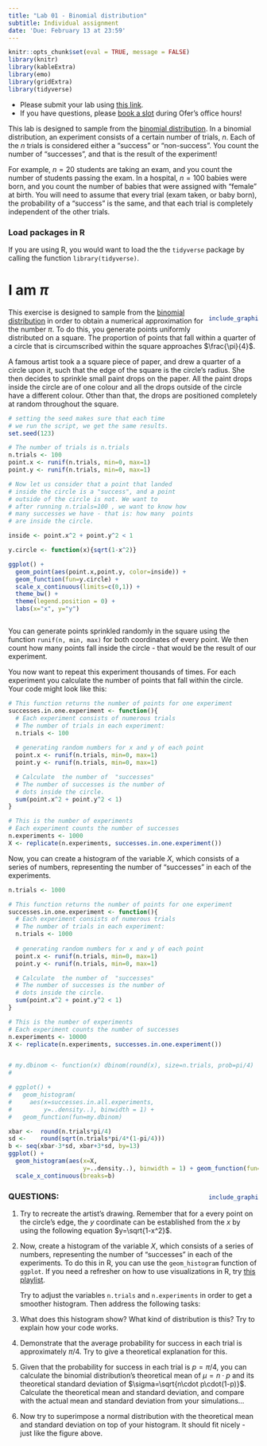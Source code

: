 ```yaml
---
title: "Lab 01 - Binomial distribution"
subtitle: Individual assignment
date: 'Due: February 13 at 23:59'
---
```


<style>
.column-left{
  float: left;
  width: 60%;
  text-align: left;
}
.column-right{
  float: right;
  width: 20%;
  text-align: right;
  padding-left: 10px;
}

.column-full{
  float: none;
  width: 100%;
  text-align: left;
}


.RUsers {
  padding: 1em;
  background: aliceblue;
  color: black;
}



.SPSS {
  padding: 1em;
  background: whitesmoke;
  color: black;
}

</style>


```r
knitr::opts_chunk$set(eval = TRUE, message = FALSE)
library(knitr)
library(kableExtra)
library(emo)
library(gridExtra)
library(tidyverse)
```



* Please submit your lab using [this link](https://bit.ly/34GMfBo).   
* If you have questions, please [book a slot](https://bit.ly/OferMeet) during Ofer's office hours!


This lab is designed to sample from the [binomial distribution](https://en.wikipedia.org/wiki/Binomial_distribution). In a binomial distribution, an experiment consists of a certain number of trials, $n$. Each of the $n$ trials is considered either a "success" or "non-success". You count the number of "successes", and that is the result of the experiment! 

For example,  $n=20$ students are taking an exam, and you count the number of students passing the exam. In a hospital, $n=100$ babies were born, and you count the number of babies that were assigned with "female" at birth. You will need to assume that every trial (exam taken, or baby born), the probability of a "success" is the same, and that each trial is completely independent of the other trials. 

### Load packages in R

If you are using R, you would want to load the the `tidyverse` package by calling the function `library(tidyverse)`.


#  I am $\pi$


<div class="column-right">

```r

include_graphics("images/pi.gif")

```

</div>

This exercise is designed to sample from the [binomial distribution](https://en.wikipedia.org/wiki/Binomial_distribution) in order to obtain a numerical approximation for the number $\pi$. To do this, you generate points uniformly distributed on a square. The proportion of points that fall within a quarter of a circle that is circumscribed within the square approaches $\frac{\pi}{4}$.


A famous artist took a a square piece of paper, and drew a quarter of a circle upon it, such that the edge of the square is the circle's radius. She then decides to sprinkle small paint drops on the paper. All the paint drops inside the circle are of one colour and all  the drops outside of the circle have a different colour. Other than that, the drops are positioned completely at random throughout the square.  



```r

# setting the seed makes sure that each time 
# we run the script, we get the same results. 
set.seed(123)

# The number of trials is n.trials
n.trials <- 100
point.x <- runif(n.trials, min=0, max=1)
point.y <- runif(n.trials, min=0, max=1)

# Now let us consider that a point that landed
# inside the circle is a "success", and a point 
# outside of the circle is not. We want to 
# after running n.trials=100 , we want to know how 
# many successes we have - that is: how many  points
# are inside the circle. 

inside <- point.x^2 + point.y^2 < 1

y.circle <- function(x){sqrt(1-x^2)}

ggplot() + 
  geom_point(aes(point.x,point.y, color=inside)) +
  geom_function(fun=y.circle) +
  scale_x_continuous(limits=c(0,1)) +
  theme_bw() + 
  theme(legend.position = 0) + 
  labs(x="x", y="y")



```


You can generate points sprinkled randomly in the square using the function `runif(n, min, max)` for both coordinates of every point. We then count how many  points fall inside the circle - that would be the result of our experiment.

You now want to repeat this experiment thousands of times.  For each experiment you calculate the number of points that fall within the circle. Your code might look  like this: 


```r


# This function returns the number of points for one experiment
successes.in.one.experiment <- function(){
  # Each experiment consists of numerous trials
  # The number of trials in each experiment:
  n.trials <- 100
  
  # generating random numbers for x and y of each point
  point.x <- runif(n.trials, min=0, max=1)
  point.y <- runif(n.trials, min=0, max=1)

  # Calculate  the number of  "successes"
  # The number of successes is the number of 
  # dots inside the circle.
  sum(point.x^2 + point.y^2 < 1)
}

# This is the number of experiments
# Each experiment counts the number of successes
n.experiments <- 1000
X <- replicate(n.experiments, successes.in.one.experiment())

```


Now, you can create a histogram of the variable $X$, which consists of a series of numbers, representing the number of "successes" in each of the experiments.

```r

n.trials <- 1000

# This function returns the number of points for one experiment
successes.in.one.experiment <- function(){
  # Each experiment consists of numerous trials
  # The number of trials in each experiment:
  n.trials <- 1000
  
  # generating random numbers for x and y of each point
  point.x <- runif(n.trials, min=0, max=1)
  point.y <- runif(n.trials, min=0, max=1)

  # Calculate  the number of  "successes"
  # The number of successes is the number of 
  # dots inside the circle.
  sum(point.x^2 + point.y^2 < 1)
}

# This is the number of experiments
# Each experiment counts the number of successes
n.experiments <- 10000
X <- replicate(n.experiments, successes.in.one.experiment())


# my.dbinom <- function(x) dbinom(round(x), size=n.trials, prob=pi/4)
# 

# ggplot() + 
#   geom_histogram(
#     aes(x=successes.in.all.experiments, 
#         y=..density..), binwidth = 1) + 
#   geom_function(fun=my.dbinom)

xbar <-  round(n.trials*pi/4)
sd <-    round(sqrt(n.trials*pi/4*(1-pi/4)))
b <- seq(xbar-3*sd, xbar+3*sd, by=13)
ggplot() + 
  geom_histogram(aes(x=X, 
                     y=..density..), binwidth = 1) + geom_function(fun=dnorm, args=list(mean=n.trials*pi/4, sd=sqrt(n.trials*pi/4*(1-pi/4))), size=2, color="red", alpha=.4) + labs(x="number of successes") + geom_vline(xintercept = n.trials*pi/4, color="gray", size=1 ) + 
  scale_x_continuous(breaks=b)

```





<div class="column-right">


```r

include_graphics("images/kusama.jpg")

```

</div>

### QUESTIONS:


1. Try to recreate the artist's drawing. Remember that for a every point on the circle's edge, the $y$ coordinate can be established from the $x$ by using the following equation $y=\sqrt{1-x^2}$.  

1. Now, create a histogram of the variable $X$, which consists of a series of numbers, representing the number of "successes" in each of the experiments. To do this in R, you can use the `geom_histogram` function of `ggplot`. If you need a refresher on how to use visualizations in R, try [this playlist](https://bit.ly/3rrzzqV).

    Try to adjust the variables `n.trials` and `n.experiments` in order to get a smoother histogram. Then address the following tasks:

1. What does this histogram show? What kind of distribution is this? Try to explain how your code works.
    
1. Demonstrate that the average probability for success in each trial is approximately $\pi/4$. Try to give a theoretical explanation for this.
    
1. Given that the probability for success in each trial is $p=\pi/4$, you can calculate the binomial distribution's  theoretical mean of $\mu=n\cdot p$ and its theoretical standard deviation of $\sigma=\sqrt{n\cdot p\cdot(1-p)}$. Calculate the theoretical mean and standard deviation, and compare with the actual mean and standard deviation from your simulations... 

1. Now try to superimpose a normal distribution with the theoretical mean and standard deviation on top of your histogram. It should fit nicely - just like the figure above. 

